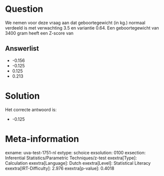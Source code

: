 Question
========

We nemen voor deze vraag aan dat geboortegewicht (in kg.) normaal
verdeeld is met verwachting 3.5 en variantie 0.64. Een geboortegewicht
van 3400 gram heeft een Z-score van

Answerlist
----------

* -0.156
* -0.125
* 0.125
* 0.213

Solution
========

Het correcte antwoord is: 

* -0.125

Meta-information
================
exname: uva-test-1751-nl
extype: schoice
exsolution: 0100
exsection: Inferential Statistics/Parametric Techniques/z-test
exextra[Type]: Calculation
exextra[Language]: Dutch
exextra[Level]: Statistical Literacy
exextra[IRT-Difficulty]: 2.976
exextra[p-value]: 0.4018
